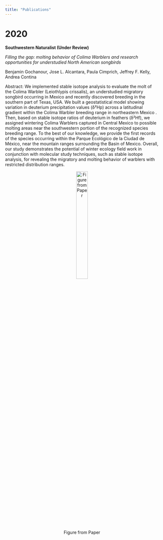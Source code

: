 ```yaml
---
title: "Publications"
---
```


# **2020**

**Southwestern Naturalist (Under Review)**

*Filling the gap: molting behavior of Colima Warblers and research opportunities for understudied North American songbirds*

Benjamin Gochanour, Jose L. Alcantara, Paula Cimprich, Jeffrey F. Kelly, Andrea Contina

Abstract: We implemented stable isotope analysis to evaluate the molt of the Colima Warbler (Leiothlypis crissalis), an understudied migratory songbird occurring in Mexico and recently discovered breeding in the southern part of Texas, USA. We built a geostatistical model showing variation in deuterium precipitation values (δ²Hp) across a latitudinal gradient within the Colima Warbler breeding range in northeastern Mexico . Then, based on stable isotope ratios of deuterium in feathers (δ²Hf), we assigned wintering Colima Warblers captured in Central Mexico to possible molting areas near the southwestern portion of the recognized species breeding range. To the best of our knowledge, we provide the first records of the species occurring within the Parque Ecológico de la Ciudad de México, near the mountain ranges surrounding the Basin of Mexico. Overall, our study demonstrates the potential  of winter ecology field work in conjunction with molecular study techniques, such as stable isotope analysis,  for revealing the migratory and molting behavior of warblers with restricted distribution ranges. 

<center>
![Figure from Paper](homepic2.jpeg){width=30% height=30%}
</center>
<br>
